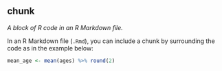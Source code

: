 ## chunk

<dfn>A block of R code in an R Markdown file.</dfn>

In an R Markdown file (`.Rmd`), you can include a chunk by surrounding the code as in the example below:

```r
mean_age <- mean(ages) %>% round(2)
```